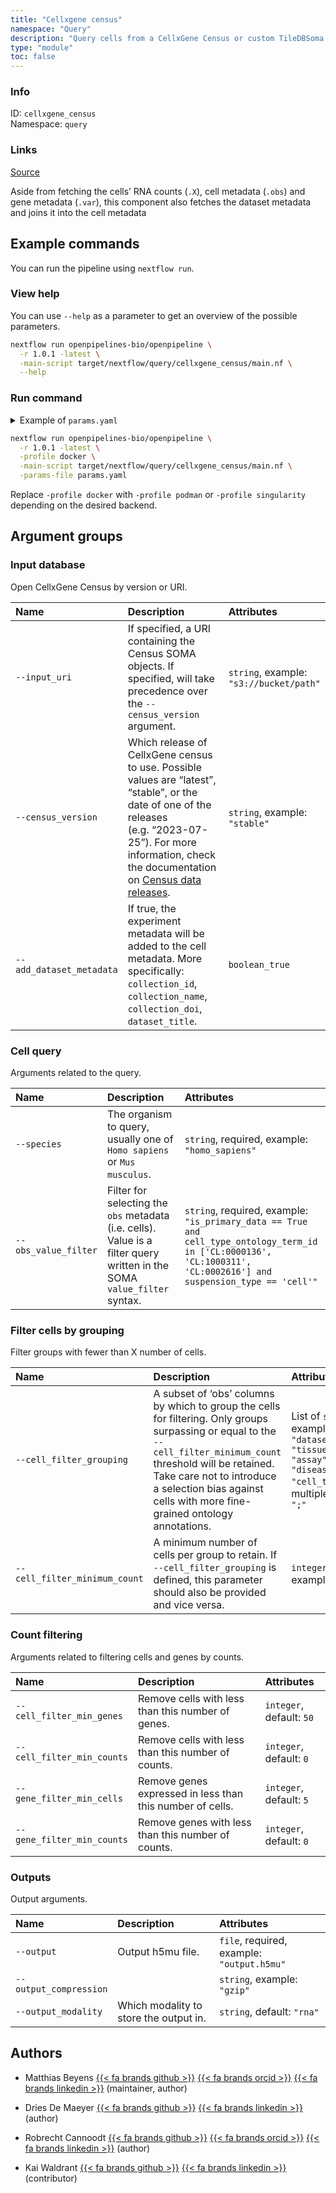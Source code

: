 ```yaml
---
title: "Cellxgene census"
namespace: "Query"
description: "Query cells from a CellxGene Census or custom TileDBSoma object."
type: "module"
toc: false
---
```


::: {.column-margin}

### Info

ID: `cellxgene_census`  
Namespace: `query`

### Links
[Source](https://github.com/openpipelines-bio/openpipeline/blob/1.0.1/./src/query/cellxgene_census){.btn-action .btn-sm .btn-info .btn role="button"}

:::

Aside from fetching the cells' RNA counts (`.X`), cell metadata
(`.obs`) and gene metadata (`.var`), this component also fetches
the dataset metadata and joins it into the cell metadata

## Example commands

You can run the pipeline using `nextflow run`.

### View help

You can use `--help` as a parameter to get an overview of the possible parameters.

```bash
nextflow run openpipelines-bio/openpipeline \
  -r 1.0.1 -latest \
  -main-script target/nextflow/query/cellxgene_census/main.nf \
  --help
```

### Run command

<details>
<summary>Example of `params.yaml`</summary>
```yaml
# Outputs
# output: "$id.$key.output.h5mu"
# output_compression: "gzip"
output_modality: "rna"

# Input database
# input_uri: "s3://bucket/path"
# census_version: "stable"
add_dataset_metadata: false

# Cell query
species: # please fill in - example: "homo_sapiens"
obs_value_filter: # please fill in - example: "is_primary_data == True and cell_type_ontology_term_id in ['CL:0000136', 'CL:1000311', 'CL:0002616'] and suspension_type == 'cell'"

# Filter cells by grouping
# cell_filter_grouping: ["dataset_id", "tissue", "assay", "disease", "cell_type"]
# cell_filter_minimum_count: 100

# Count filtering
cell_filter_min_genes: 50
cell_filter_min_counts: 0
gene_filter_min_cells: 5
gene_filter_min_counts: 0

# Nextflow input-output arguments
publish_dir: # please fill in - example: "output/"
# param_list: "my_params.yaml"
```
</details>

```bash
nextflow run openpipelines-bio/openpipeline \
  -r 1.0.1 -latest \
  -profile docker \
  -main-script target/nextflow/query/cellxgene_census/main.nf \
  -params-file params.yaml
```

:::{.callout-note}
Replace `-profile docker` with `-profile podman` or `-profile singularity` depending on the desired backend.
:::

## Argument groups

### Input database

Open CellxGene Census by version or URI.


|Name                     |Description                                                                                                                                                                                                                                                                                                           |Attributes                              |
|:------------------------|:---------------------------------------------------------------------------------------------------------------------------------------------------------------------------------------------------------------------------------------------------------------------------------------------------------------------|:---------------------------------------|
|`--input_uri`            |If specified, a URI containing the Census SOMA objects. If specified, will take precedence over the `--census_version` argument.                                                                                                                                                                                      |`string`, example: `"s3://bucket/path"` |
|`--census_version`       |Which release of CellxGene census to use. Possible values are "latest", "stable", or the date of one of the releases (e.g. "2023-07-25"). For more information, check the documentation on [Census data releases](https://chanzuckerberg.github.io/cellxgene-census/cellxgene_census_docsite_data_release_info.html). |`string`, example: `"stable"`           |
|`--add_dataset_metadata` |If true, the experiment metadata will be added to the cell metadata. More specifically: `collection_id`, `collection_name`, `collection_doi`, `dataset_title`.                                                                                                                                                        |`boolean_true`                          |


### Cell query

Arguments related to the query.


|Name                 |Description                                                                                                              |Attributes                                                                                                                                                          |
|:--------------------|:------------------------------------------------------------------------------------------------------------------------|:-------------------------------------------------------------------------------------------------------------------------------------------------------------------|
|`--species`          |The organism to query, usually one of `Homo sapiens` or `Mus musculus`.                                                  |`string`, required, example: `"homo_sapiens"`                                                                                                                       |
|`--obs_value_filter` |Filter for selecting the `obs` metadata (i.e. cells). Value is a filter query written in the SOMA `value_filter` syntax. |`string`, required, example: `"is_primary_data == True and cell_type_ontology_term_id in ['CL:0000136', 'CL:1000311', 'CL:0002616'] and suspension_type == 'cell'"` |


### Filter cells by grouping

Filter groups with fewer than X number of cells.


|Name                          |Description                                                                                                                                                                                                                                                                  |Attributes                                                                                                |
|:-----------------------------|:----------------------------------------------------------------------------------------------------------------------------------------------------------------------------------------------------------------------------------------------------------------------------|:---------------------------------------------------------------------------------------------------------|
|`--cell_filter_grouping`      |A subset of 'obs' columns by which to group the cells for filtering. Only groups surpassing or equal to the `--cell_filter_minimum_count` threshold will be retained. Take care not to introduce a selection bias against cells with more fine-grained ontology annotations. |List of `string`, example: `"dataset_id", "tissue", "assay", "disease", "cell_type"`, multiple_sep: `";"` |
|`--cell_filter_minimum_count` |A minimum number of cells per group to retain. If `--cell_filter_grouping` is defined, this parameter should also be provided and vice versa.                                                                                                                                |`integer`, example: `100`                                                                                 |


### Count filtering

Arguments related to filtering cells and genes by counts.


|Name                       |Description                                               |Attributes               |
|:--------------------------|:---------------------------------------------------------|:------------------------|
|`--cell_filter_min_genes`  |Remove cells with less than this number of genes.         |`integer`, default: `50` |
|`--cell_filter_min_counts` |Remove cells with less than this number of counts.        |`integer`, default: `0`  |
|`--gene_filter_min_cells`  |Remove genes expressed in less than this number of cells. |`integer`, default: `5`  |
|`--gene_filter_min_counts` |Remove genes with less than this number of counts.        |`integer`, default: `0`  |


### Outputs

Output arguments.


|Name                   |Description                            |Attributes                                 |
|:----------------------|:--------------------------------------|:------------------------------------------|
|`--output`             |Output h5mu file.                      |`file`, required, example: `"output.h5mu"` |
|`--output_compression` |                                       |`string`, example: `"gzip"`                |
|`--output_modality`    |Which modality to store the output in. |`string`, default: `"rna"`                 |

## Authors


  * Matthias Beyens [{{< fa brands github >}}](https://github.com/MatthiasBeyens) [{{< fa brands orcid >}}](https://orcid.org/0000-0003-3304-0706) [{{< fa brands linkedin >}}](https://linkedin.com/in/mbeyens) (maintainer, author)

  * Dries De Maeyer [{{< fa brands github >}}](https://github.com/ddemaeyer) [{{< fa brands linkedin >}}](https://linkedin.com/in/dries-de-maeyer-b46a814) (author)

  * Robrecht Cannoodt [{{< fa brands github >}}](https://github.com/rcannood) [{{< fa brands orcid >}}](https://orcid.org/0000-0003-3641-729X) [{{< fa brands linkedin >}}](https://linkedin.com/in/robrechtcannoodt) (author)

  * Kai Waldrant [{{< fa brands github >}}](https://github.com/KaiWaldrant) [{{< fa brands linkedin >}}](https://linkedin.com/in/kai-waldrant-b8b86160) (contributor)
